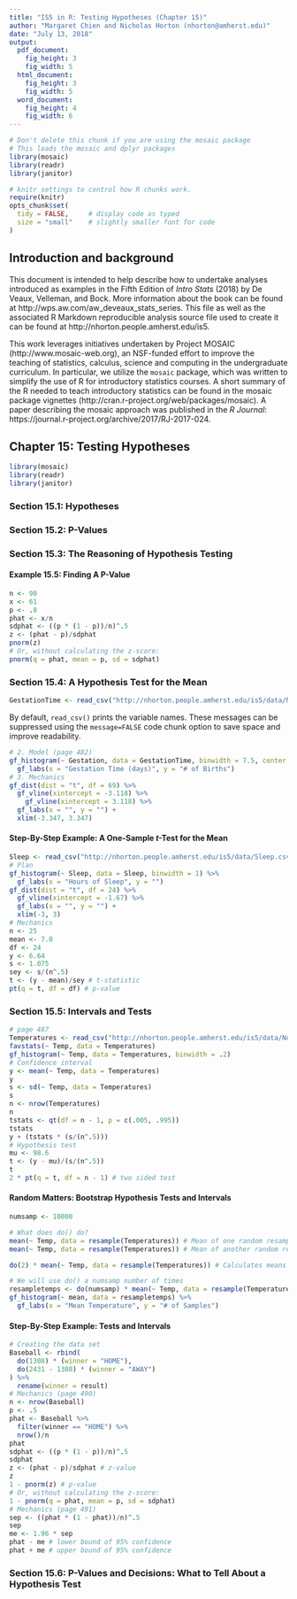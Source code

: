 ```yaml
---
title: "IS5 in R: Testing Hypotheses (Chapter 15)"
author: "Margaret Chien and Nicholas Horton (nhorton@amherst.edu)"
date: "July 13, 2018"
output: 
  pdf_document:
    fig_height: 3
    fig_width: 5
  html_document:
    fig_height: 3
    fig_width: 5
  word_document:
    fig_height: 4
    fig_width: 6
---
```



```r
# Don't delete this chunk if you are using the mosaic package
# This loads the mosaic and dplyr packages
library(mosaic)
library(readr)
library(janitor)
```

```r
# knitr settings to control how R chunks work.
require(knitr)
opts_chunk$set(
  tidy = FALSE,     # display code as typed
  size = "small"    # slightly smaller font for code
)
```

## Introduction and background 

This document is intended to help describe how to undertake analyses introduced 
as examples in the Fifth Edition of *Intro Stats* (2018) by De Veaux, Velleman, and Bock.
More information about the book can be found at http://wps.aw.com/aw_deveaux_stats_series.  This
file as well as the associated R Markdown reproducible analysis source file used to create it can be found at http://nhorton.people.amherst.edu/is5.

This work leverages initiatives undertaken by Project MOSAIC (http://www.mosaic-web.org), an NSF-funded effort to improve the teaching of statistics, calculus, science and computing in the undergraduate curriculum. In particular, we utilize the `mosaic` package, which was written to simplify the use of R for introductory statistics courses. A short summary of the R needed to teach introductory statistics can be found in the mosaic package vignettes (http://cran.r-project.org/web/packages/mosaic).  A paper describing the mosaic approach was published in the *R Journal*: https://journal.r-project.org/archive/2017/RJ-2017-024.

## Chapter 15: Testing Hypotheses

```r
library(mosaic)
library(readr)
library(janitor)
```   

### Section 15.1: Hypotheses

### Section 15.2: P-Values

### Section 15.3: The Reasoning of Hypothesis Testing

#### Example 15.5: Finding A P-Value

```r
n <- 90
x <- 61
p <- .8
phat <- x/n
sdphat <- ((p * (1 - p))/n)^.5
z <- (phat - p)/sdphat
pnorm(z)
# Or, without calculating the z-score:
pnorm(q = phat, mean = p, sd = sdphat)
```

### Section 15.4: A Hypothesis Test for the Mean

```r
GestationTime <- read_csv("http://nhorton.people.amherst.edu/is5/data/Nashville.csv")
```

By default, `read_csv()` prints the variable names. These messages can be suppressed using the `message=FALSE` code chunk option to save space and improve readability.  

```r
# 2. Model (page 482)
gf_histogram(~ Gestation, data = GestationTime, binwidth = 7.5, center = 3.75) %>%
  gf_labs(x = "Gestation Time (days)", y = "# of Births")
# 3. Mechanics
gf_dist(dist = "t", df = 69) %>%
  gf_vline(xintercept = -3.118) %>%
    gf_vline(xintercept = 3.118) %>%
  gf_labs(x = "", y = "") + 
  xlim(-3.347, 3.347)
```

#### Step-By-Step Example: A One-Sample *t*-Test for the Mean

```r
Sleep <- read_csv("http://nhorton.people.amherst.edu/is5/data/Sleep.csv")
# Plan
gf_histogram(~ Sleep, data = Sleep, binwidth = 1) %>%
  gf_labs(x = "Hours of Sleep", y = "")
gf_dist(dist = "t", df = 24) %>%
  gf_vline(xintercept = -1.67) %>%
  gf_labs(x = "", y = "") + 
  xlim(-3, 3)
# Mechanics
n <- 25
mean <- 7.0
df <- 24
y <- 6.64
s <- 1.075
sey <- s/(n^.5)
t <- (y - mean)/sey # t-statistic
pt(q = t, df = df) # p-value
```

### Section 15.5: Intervals and Tests

```r
# page 487
Temperatures <- read_csv("http://nhorton.people.amherst.edu/is5/data/Normal_temperature.csv")
favstats(~ Temp, data = Temperatures)
gf_histogram(~ Temp, data = Temperatures, binwidth = .2)
# Confidence interval
y <- mean(~ Temp, data = Temperatures)
y
s <- sd(~ Temp, data = Temperatures)
s
n <- nrow(Temperatures)
n
tstats <- qt(df = n - 1, p = c(.005, .995))
tstats
y + (tstats * (s/(n^.5)))
# Hypothesis test
mu <- 98.6
t <- (y - mu)/(s/(n^.5))
t
2 * pt(q = t, df = n - 1) # two sided test
```

#### Random Matters: Bootstrap Hypothesis Tests and Intervals

```r
numsamp <- 10000 

# What does do() do?
mean(~ Temp, data = resample(Temperatures)) # Mean of one random resample
mean(~ Temp, data = resample(Temperatures)) # Mean of another random resample

do(2) * mean(~ Temp, data = resample(Temperatures)) # Calculates means of two resamples

# We will use do() a numsamp number of times
resampletemps <- do(numsamp) * mean(~ Temp, data = resample(Temperatures))
gf_histogram(~ mean, data = resampletemps) %>%
  gf_labs(x = "Mean Temperature", y = "# of Samples")
```

#### Step-By-Step Example: Tests and Intervals

```r
# Creating the data set
Baseball <- rbind(
  do(1308) * (winner = "HOME"),
  do(2431 - 1308) * (winner = "AWAY")
) %>%
  rename(winner = result)
# Mechanics (page 490)
n <- nrow(Baseball)
p <- .5
phat <- Baseball %>%
  filter(winner == "HOME") %>%
  nrow()/n
phat
sdphat <- ((p * (1 - p))/n)^.5
sdphat
z <- (phat - p)/sdphat # z-value
z
1 - pnorm(z) # p-value
# Or, without calculating the z-score:
1 - pnorm(q = phat, mean = p, sd = sdphat)
# Mechanics (page 491)
sep <- ((phat * (1 - phat))/n)^.5
sep
me <- 1.96 * sep
phat - me # lower bound of 95% confidence
phat + me # upper bound of 95% confidence
```

### Section 15.6: P-Values and Decisions: What to Tell About a Hypothesis Test
